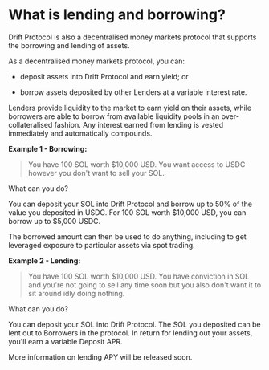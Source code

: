 # What is lending and borrowing?

Drift Protocol is also a decentralised money markets protocol that supports the borrowing and lending of assets.  

As a decentralised money markets protocol, you can:

-   deposit assets into Drift Protocol and earn yield; or

-   borrow assets deposited by other Lenders at a variable interest rate.

Lenders provide liquidity to the market to earn yield on their assets, while borrowers are able to borrow from available liquidity pools in an over-collateralised fashion. Any interest earned from lending is vested immediately and automatically compounds.

**Example 1 - Borrowing:**

> You have 100 SOL worth $10,000 USD. You want access to USDC however you don't want to sell your SOL. 

What can you do?  

You can deposit your SOL into Drift Protocol and borrow up to 50% of the value you deposited in USDC. For 100 SOL worth \$10,000 USD, you can borrow up to \$5,000 USDC.  

The borrowed amount can then be used to do anything, including to get leveraged exposure to particular assets via spot trading.  

**Example 2 - Lending:**

> You have 100 SOL worth \$10,000 USD. You have conviction in SOL and you're not going to sell any time soon but you also don't want it to sit around idly doing nothing.

What can you do?  

You can deposit your SOL into Drift Protocol. The SOL you deposited can be lent out to Borrowers in the protocol. In return for lending out your assets, you'll earn a variable Deposit APR.

More information on lending APY will be released soon.